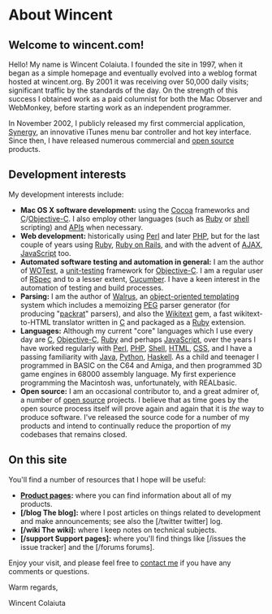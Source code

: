 = About Wincent =

== Welcome to wincent.com! ==

Hello! My name is Wincent Colaiuta. I founded the site in 1997, when it began as a simple homepage and eventually evolved into a weblog format hosted at wincent.org. By 2001 it was receiving over 50,000 daily visits; significant traffic by the standards of the day. On the strength of this success I obtained work as a paid columnist for both the Mac Observer and WebMonkey, before starting work as an independent programmer.

In November 2002, I publicly released my first commercial application, [http://synergy.wincent.com/ Synergy], an innovative iTunes menu bar controller and hot key interface. Since then, I have released numerous commercial and [[open source]] products.

== Development interests ==

My development interests include:

* '''Mac OS X software development:''' using the [[Cocoa]] frameworks and [[C]]/[[Objective-C]]. I also employ other languages (such as [[Ruby]] or [[shell]] scripting) and [[APIs]] when necessary.
* '''Web development:''' historically using [[Perl]] and later [[PHP]], but for the last couple of years using [[Ruby]], [[Ruby on Rails]], and with the advent of [[AJAX]], [[JavaScript]] too.
* '''Automated software testing and automation in general:''' I am the author of [http://test.wincent.com/ WOTest], a [[unit-testing]] framework for [[Objective-C]]. I am a regular user of [[RSpec]] and to a lesser extent, [[Cucumber]]. I have a keen interest in the automation of testing and build processes.
* '''Parsing:''' I am the author of [http://walrus.wincent.com Walrus], an [[object-oriented templating]] system which includes a memoizing [[PEG]] parser generator (for producing "[[packrat]]" parsers), and also the [http://wikitext.rubyforge.org Wikitext] gem, a fast wikitext-to-HTML translator written in [[C]] and packaged as a [[Ruby]] extension.
* '''Languages:''' Although my current "core" languages which I use every day are [[C]], [[Objective-C]], [[Ruby]] and perhaps [[JavaScript]], over the years I have worked regularly with [[Perl]], [[PHP]], [[Shell]], [[HTML]], [[CSS]], and I have a passing familiarity with [[Java]], [[Python]], [[Haskell]]. As a child and teenager I programmed in BASIC on the C64 and Amiga, and then programmed 3D game engines in 68000 assembly language. My first experience programming the Macintosh was, unfortunately, with REALbasic.
* '''Open source:''' I am an occasional contributor to, and a great admirer of, a number of [[open source]] projects. I believe that as time goes by the open source process itself will prove again and again that it is ''the'' way to produce software. I've released the source code for a number of my products and intend to continually reduce the proportion of my codebases that remains closed.

== On this site ==

You'll find a number of resources that I hope will be useful:

* '''[http://wincent.com/a/products/ Product pages]:''' where you can find information about all of my products.
* '''[/blog The blog]:''' where I post articles on things related to development and make announcements; see also the [/twitter twitter] log.
* '''[/wiki The wiki]:''' where I keep notes on technical subjects.
* '''[/support Support pages]:''' where you'll find things like [/issues the issue tracker] and the [/forums forums].

Enjoy your visit, and please feel free to [mailto:win@wincent.com contact me] if you have any comments or questions.

Warm regards,

Wincent Colaiuta
